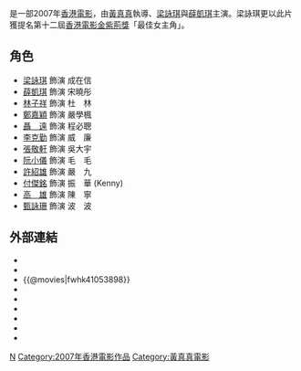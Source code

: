 {{Infobox Film
| name           = 女人．本色
| original_name  = ''{{lang|en|Wonder Women}}''
| image          = Wonder Women movie poster 2007.jpg
| image_size     = 
| caption        = 電影《女人本色》海報
| director       = [[黃真真|黃真真]]
| producer       = [[黃百鳴|黃百鳴]]、[[楊玉冰|楊玉冰]]
| producer_2     = 陳耀華、曾子健
| writer         = [[梁鳳儀|梁鳳儀]]<br>[[黃真真|黃真真]]<br>[[姚君霓|姚君霓]]
| starring       = [[梁詠琪|梁詠琪]]<br>[[薛凱琪|薛凱琪]]<br>[[林子祥|林子祥]]<br>[[鄭嘉穎|鄭嘉穎]]<br>[[李克勤|李克勤]]<br>[[張敬軒|張敬軒]]
| music          = [[周啟生|周啟生]]
| cinematography = [[張文寶|張文寶]]
| editing        = [[鍾煒釗|鍾煒釗]]
| production_company = 東方影片股份有限公司
| distributor = 東方電影發行有限公司 (香港)
| released = {{flagicon|Hong Kong}} {{film date|2007|7|5}}<br>{{flagicon|China}} {{film date|2007|7|7}}
| runtime = 101分鐘
| country = {{HK}}
| language = [[廣東話|廣東話]]
| budget = 
| amg_id = 
| imdb_id = tt1053898
| preceded_by = 
}}

{{engname|《女人．本色》|''Wonder Women''}}是一部2007年[[香港電影|香港電影]]，由[[黃真真|黃真真]]執導、[[梁詠琪|梁詠琪]]與[[薛凱琪|薛凱琪]]主演。梁詠琪更以此片獲提名第十二屆[[香港電影金紫荊獎|香港電影金紫荊獎]]「最佳女主角」。

==角色==
*[[梁詠琪|梁詠琪]] 飾演 成在信
*[[薛凱琪|薛凱琪]] 飾演 宋曉彤
*[[林子祥|林子祥]] 飾演 杜　林
*[[鄭嘉穎|鄭嘉穎]] 飾演 嚴學楓
*[[聶遠|聶　遠]] 飾演 程必聰
*[[李克勤|李克勤]] 飾演 威　廉
*[[張敬軒|張敬軒]] 飾演 吳大宇
*[[阮小儀|阮小儀]] 飾演 毛　毛
*[[許紹雄|許紹雄]] 飾演 嚴　九
*[[付傑銘|付傑銘]] 飾演 振　華 (Kenny)
*[[高雄_(演員)|高　雄]] 飾演 陳　寧
*[[甄詠珊|甄詠珊]] 飾演 波　波

==外部連結==
*{{Yahoomovie id|2472}}
*{{MSN movie|13612}}
*{{@movies|fwhk41053898}}
*{{douban}}
*{{Mtime|56440}}
*{{Amg movie|504028}}
*{{rotten-tomatoes|nui-yan-boon-sik-wonder-women}}
*{{hkmdb title|12325}}
*{{imdb title|1053898}}

{{張敬軒}}
{{薛凱琪}}
{{李克勤}}
[[Category:香港浪漫劇情片|N]]
[[Category:2007年香港電影作品|Category:2007年香港電影作品]]
[[Category:黃真真電影|Category:黃真真電影]]